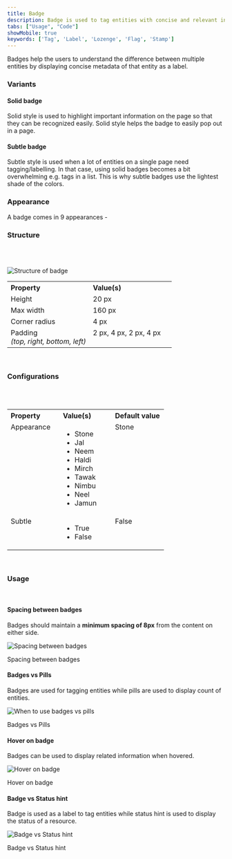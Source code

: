 ```yaml
---
title: Badge
description: Badge is used to tag entities with concise and relevant information.
tabs: ["Usage", "Code"]
showMobile: true
keywords: ['Tag', 'Label', 'Lozenge', 'Flag', 'Stamp']
---
```


Badges help the users to understand the difference between multiple entities by displaying concise metadata of that entity as a label.

### Variants

#### Solid badge

Solid style is used to highlight important information on the page so that they can be recognized easily. Solid style helps the badge to easily pop out in a page.

<Preview name='indicators-badge-solid-warning--solid-warning' />

#### Subtle badge

Subtle style is used when a lot of entities on a single page need tagging/labelling. In that case, using solid badges becomes a bit overwhelming e.g. tags in a list. This is why subtle badges use the lightest shade of the colors.

<Preview name='indicators-badge-subtle-warning--subtle-warning' />

### Appearance 

A badge comes in 9 appearances -

<Preview name='indicators-badge-solid--solid' /> 

### Structure
<br/>
<br/>

 
![Structure of badge](./images/badge-structure.png)
<br/>
 
<table style="width: 100%">
 <tbody>
  <tr>
    <th style="width:50%; text-align: left;">Property</th>
    <th style="width:50%; text-align: left;">Value(s)</th>
  </tr>
  <tr style="vertical-align: top">
    <td>Height</td>
    <td>20 px</td>
  </tr>
  <tr style="vertical-align: top">
      <td>Max width</td>
      <td>160 px</td>
  </tr>
  <tr style="vertical-align: top">
      <td>Corner radius</td>
      <td>4 px</td>
  </tr>
  <tr style="vertical-align: top">
      <td>Padding<br/><em>(top, right, bottom, left)</em></td>
      <td>2 px, 4 px, 2 px, 4 px</td>
  </tr>
 </tbody>
</table>

<br/>


### Configurations
<br/>
<br/>

<table style="width: 100%">
  <tbody>
    <tr>
      <th style="width:33%; text-align: left;">Property</th>
      <th style="width:33%; text-align: left;">Value(s)</th>
      <th style="width:33%; text-align: left;">Default value</th>
    </tr>
    <tr style="vertical-align: top">
      <td>Appearance</td>
      <td>
          <ul>
              <li>Stone</li>
              <li>Jal</li>
              <li>Neem</li>
              <li>Haldi</li>
              <li>Mirch</li>
              <li>Tawak</li>
              <li>Nimbu</li>
              <li>Neel</li>
              <li>Jamun</li>
          </ul>
      </td>
      <td>Stone</td>
    </tr>
    <tr style="vertical-align: top">
      <td>Subtle<br/></td>
      <td>
          <ul>
              <li>True</li>
              <li>False</li>
          </ul>
      </td>
      <td>False</td>
    </tr>
  </tbody>
</table>
<br/>

### Usage
<br/>

#### Spacing between badges
Badges should maintain a **minimum spacing of 8px** from the content on either side.

![Spacing between badges](./images/badges-1.png)
<Caption> Spacing between badges </Caption>
<br/>

#### Badges vs Pills
Badges are used for tagging entities while pills are used to display count of entities.

![When to use badges vs pills](./images/badges-2.png)
<Caption>Badges vs Pills</Caption>
<br/>

#### Hover on badge
Badges can be used to display related information when hovered.

![Hover on badge](./images/hover-on-badge.png)
<Caption>Hover on badge</Caption>
<br/>

#### Badge vs Status hint
Badge is used as a label to tag entities while status hint is used to display the status of a resource.

![Badge vs Status hint](./images/badge-vs-statusHint.png)
<Caption>Badge vs Status hint</Caption>